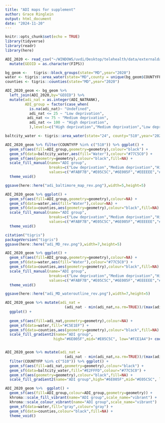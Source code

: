 ---
title: "ADI maps for supplement"
author: Grace Ringlein
output: html_document
date: "2024-11-20"
---

```{r setup, include=FALSE}
knitr::opts_chunk$set(echo = TRUE)
library(tidyverse)
library(readr)
library(here)
```

```{r}
ADI_2020 <- read_csv("~/WINDOWS/uvdi/Desktop/telehealth/data/externaldata/MD_2020_ADI_Census_Block_Group_v4_0_1.csv",show_col_types=FALSE) %>%
  mutate(GEOID = as.character(FIPS))

bg_geom <-   tigris::block_groups(state="MD",year="2020")
water <- tigris::area_water(state="MD",county = unique(bg_geom$COUNTYFP))
counties <- tigris::counties(state="MD",year="2020")

ADI_2020_geom <- bg_geom %>%
  left_join(ADI_2020,by="GEOID") %>%
  mutate(adi_nat = as.integer(ADI_NATRANK),
         ADI_group = factor(case_when(
           is.na(adi_nat)~ "Undefined",
           adi_nat <= 25 ~ "Low deprivation",
          adi_nat <= 75 ~ "Medium deprivation",
           adi_nat <= 100 ~ "High deprivation",
           ),levels=c("High deprivation","Medium deprivation","Low deprivation","Undefined"))) 
```


```{r}
baltcity_water <- tigris::area_water(state="24", county="510",year="2020")

ADI_2020_geom %>% filter(COUNTYFP %in% c("510")) %>% ggplot() +
  geom_sf(aes(fill=ADI_group,geometry=geometry),colour="black") + 
  geom_sf(data=baltcity_water,aes(fill="Water"),colour="#77C5C0") + 
  geom_sf(aes(geometry=geometry),colour="black",fill=NA) + 
  scale_fill_manual(name="ADI group",
                    breaks=c("Low deprivation","Medium deprivation","High deprivation","Undefined","Water"),
                    values=c("#FABF7B","#E05C5C","#6E005F","#EEEEEE","#E2FFFD")) +
  theme_void() 

ggsave(here::here("adi_baltimore_map_rev.png"),width=5,height=5)
```

```{r}
ADI_2020_geom %>% ggplot() +
  geom_sf(aes(fill=ADI_group,geometry=geometry),colour=NA) + 
  geom_sf(data=water,aes(fill="Water"),colour=NA) + 
  geom_sf(data=counties,aes(geometry=geometry),colour="black",fill=NA) + 
  scale_fill_manual(name="ADI group",
                    breaks=c("Low deprivation","Medium deprivation","High deprivation","Undefined","Water"),
                    values=c("#FABF7B","#E05C5C","#6E005F","#EEEEEE","#E2FFFD"))  + 
  theme_void()

citation("tigris")
packageVersion("tigris")
ggsave(here::here("adi_MD_rev.png"),width=7,height=5)
```


```{r}
ADI_2020_geom %>% ggplot() +
  geom_sf(aes(fill=ADI_group,geometry=geometry),colour=NA) + 
  geom_sf(data=water,aes(fill="Water"),colour="#77C5C0") + 
  geom_sf(data=counties,aes(geometry=geometry),colour="black",fill=NA) + 
  scale_fill_manual(name="ADI group",
                    breaks=c("Low deprivation","Medium deprivation","High deprivation","Undefined","Water"),
                    values=c("#FABF7B","#E05C5C","#6E005F","#EEEEEE","#E2FFFD")) +
  theme_void() 

ggsave(here::here("adi_MD_wateroutline_rev.png"),width=7,height=5)
```


```{r}
ADI_2020_geom %>% mutate(adi_nat = 
                           (adi_nat - min(adi_nat,na.rm=TRUE))/(max(adi_nat,na.rm=TRUE)-min(adi_natna.rm=TRUE))) %>%
  ggplot() +
  
  geom_sf(aes(fill=adi_nat,geometry=geometry),colour=NA) + 
  geom_sf(data=water,fill="#C5E1EF") + 
  geom_sf(data=counties,aes(geometry=geometry),colour="black",fill=NA) + 
  scale_fill_gradient2(name="ADI group",
                      high="#6E005F",mid="#E05C5C", low="#FCE1A4")+ coord_sf(xlim=c(-77,-76),ylim=c(38.7,39.7))


ADI_2020_geom %>% mutate(adi_nat = 
                           (adi_nat - min(adi_nat,na.rm=TRUE))/(max(adi_nat,na.rm=TRUE)-min(adi_natna.rm=TRUE))) %>%
  filter(COUNTYFP %in% c("510")) %>% ggplot() +
  geom_sf(aes(fill=adi_nat,geometry=geometry),colour="black") + 
  geom_sf(data=baltcity_water,fill="#E2FFFD",colour="#77C5C0") + 
  geom_sf(aes(geometry=geometry),colour="black",fill=NA) +  
  scale_fill_gradient2(name="ADI group",high="#6E005F",mid="#E05C5C", low="#FCE1A4",midpoint=0.5)

```

```{r}
ADI_2020_geom %>%  ggplot() +
  geom_sf(aes(fill=ADI_group,colour=ADI_group,geometry=geometry)) + 
  khroma::scale_fill_vibrant(name="ADI group",scale_name="vibrant") + 
  khroma::scale_colour_vibrant(name="ADI group",scale_name="vibrant")   +
  geom_sf(data=water,fill="gray",colour="gray") + 
  geom_sf(data=counties,colour="black",fill=NA) + 
  theme_void()
```



